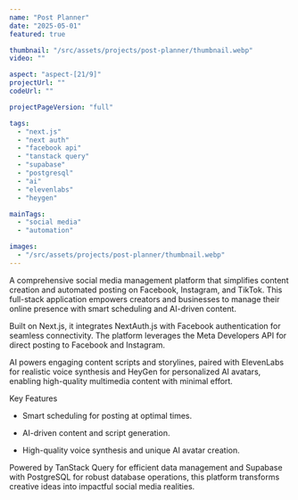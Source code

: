 ```yaml
---
name: "Post Planner"
date: "2025-05-01"
featured: true

thumbnail: "/src/assets/projects/post-planner/thumbnail.webp"
video: ""

aspect: "aspect-[21/9]"
projectUrl: ""
codeUrl: ""

projectPageVersion: "full"

tags:
  - "next.js"
  - "next auth"
  - "facebook api"
  - "tanstack query"
  - "supabase"
  - "postgresql"
  - "ai"
  - "elevenlabs"
  - "heygen"

mainTags:
  - "social media"
  - "automation"

images:
  - "/src/assets/projects/post-planner/thumbnail.webp"
---
```


A comprehensive social media management platform that simplifies content creation and automated posting on Facebook, Instagram, and TikTok. This full-stack application empowers creators and businesses to manage their online presence with smart scheduling and AI-driven content.

Built on Next.js, it integrates NextAuth.js with Facebook authentication for seamless connectivity. The platform leverages the Meta Developers API for direct posting to Facebook and Instagram.

AI powers engaging content scripts and storylines, paired with ElevenLabs for realistic voice synthesis and HeyGen for personalized AI avatars, enabling high-quality multimedia content with minimal effort.

Key Features

- Smart scheduling for posting at optimal times.

- AI-driven content and script generation.

- High-quality voice synthesis and unique AI avatar creation.

Powered by TanStack Query for efficient data management and Supabase with PostgreSQL for robust database operations, this platform transforms creative ideas into impactful social media realities.
